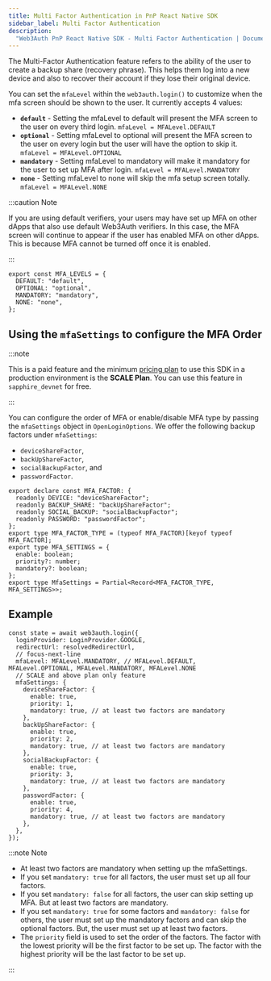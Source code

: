 ```yaml
---
title: Multi Factor Authentication in PnP React Native SDK
sidebar_label: Multi Factor Authentication
description:
  "Web3Auth PnP React Native SDK - Multi Factor Authentication | Documentation - Web3Auth"
---
```



The Multi-Factor Authentication feature refers to the ability of the user to create a backup share
(recovery phrase). This helps them log into a new device and also to recover their account if they
lose their original device.

<MFAMinimumPlan />

You can set the `mfaLevel` within the `web3auth.login()` to customize when the mfa screen should be
shown to the user. It currently accepts 4 values:

- **`default`** - Setting the mfaLevel to default will present the MFA screen to the user on every
  third login. `mfaLevel = MFALevel.DEFAULT`
- **`optional`** - Setting mfaLevel to optional will present the MFA screen to the user on every
  login but the user will have the option to skip it. `mfaLevel = MFALevel.OPTIONAL`
- **`mandatory`** - Setting mfaLevel to mandatory will make it mandatory for the user to set up MFA
  after login. `mfaLevel = MFALevel.MANDATORY`
- **`none`** - Setting mfaLevel to none will skip the mfa setup screen totally.
  `mfaLevel = MFALevel.NONE`

:::caution Note

If you are using default verifiers, your users may have set up MFA on other dApps that also use
default Web3Auth verifiers. In this case, the MFA screen will continue to appear if the user has
enabled MFA on other dApps. This is because MFA cannot be turned off once it is enabled.

:::

```tsx
export const MFA_LEVELS = {
  DEFAULT: "default",
  OPTIONAL: "optional",
  MANDATORY: "mandatory",
  NONE: "none",
};
```

## Using the `mfaSettings` to configure the MFA Order

:::note

This is a paid feature and the minimum [pricing plan](https://web3auth.io/pricing.html) to use this
SDK in a production environment is the **SCALE Plan**. You can use this feature in `sapphire_devnet`
for free.

:::

You can configure the order of MFA or enable/disable MFA type by passing the `mfaSettings` object in
`OpenLoginOptions`. We offer the following backup factors under `mfaSettings`:

- `deviceShareFactor`,
- `backUpShareFactor`,
- `socialBackupFactor`, and
- `passwordFactor`.

```tsx
export declare const MFA_FACTOR: {
  readonly DEVICE: "deviceShareFactor";
  readonly BACKUP_SHARE: "backUpShareFactor";
  readonly SOCIAL_BACKUP: "socialBackupFactor";
  readonly PASSWORD: "passwordFactor";
};
export type MFA_FACTOR_TYPE = (typeof MFA_FACTOR)[keyof typeof MFA_FACTOR];
export type MFA_SETTINGS = {
  enable: boolean;
  priority?: number;
  mandatory?: boolean;
};
export type MfaSettings = Partial<Record<MFA_FACTOR_TYPE, MFA_SETTINGS>>;
```

## Example

```tsx
const state = await web3auth.login({
  loginProvider: LoginProvider.GOOGLE,
  redirectUrl: resolvedRedirectUrl,
  // focus-next-line
  mfaLevel: MFALevel.MANDATORY, // MFALevel.DEFAULT, MFALevel.OPTIONAL, MFALevel.MANDATORY, MFALevel.NONE
  // SCALE and above plan only feature
  mfaSettings: {
    deviceShareFactor: {
      enable: true,
      priority: 1,
      mandatory: true, // at least two factors are mandatory
    },
    backUpShareFactor: {
      enable: true,
      priority: 2,
      mandatory: true, // at least two factors are mandatory
    },
    socialBackupFactor: {
      enable: true,
      priority: 3,
      mandatory: true, // at least two factors are mandatory
    },
    passwordFactor: {
      enable: true,
      priority: 4,
      mandatory: true, // at least two factors are mandatory
    },
  },
});
```

:::note Note

- At least two factors are mandatory when setting up the mfaSettings.
- If you set `mandatory: true` for all factors, the user must set up all four factors.
- If you set `mandatory: false` for all factors, the user can skip setting up MFA. But at least two
  factors are mandatory.
- If you set `mandatory: true` for some factors and `mandatory: false` for others, the user must set
  up the mandatory factors and can skip the optional factors. But, the user must set up at least two
  factors.
- The `priority` field is used to set the order of the factors. The factor with the lowest priority
  will be the first factor to be set up. The factor with the highest priority will be the last
  factor to be set up.

:::
